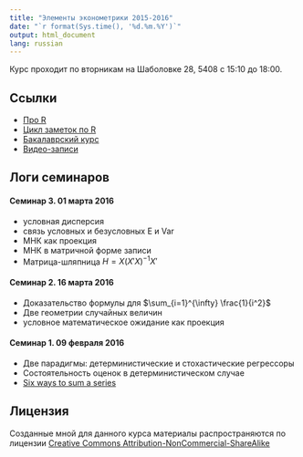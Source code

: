 ```yaml
---
title: "Элементы эконометрики 2015-2016"
date: "`r format(Sys.time(), '%d.%m.%Y')`"
output: html_document
lang: russian
---
```



Курс проходит по вторникам на Шаболовке 28, 5408 с 15:10 до 18:00.

## Ссылки

* [Про R](https://github.com/bdemeshev/em301/wiki/R)
* [Цикл заметок по R](http://bdemeshev.github.io/r_cycle/)
* [Бакалаврский курс](http://bdemeshev.github.io/em301/)
* [Видео-записи](http://www.youtube.com/playlist?list=PL1poMUvVlAqeWdKzoEDPtCfcBoSxKEL59)

## Логи семинаров 

#### Семинар 3. 01 марта 2016
* условная дисперсия
* связь условных и безусловных E и Var
* МНК как проекция
* МНК в матричной форме записи
* Матрица-шляпница $H=X(X'X)^{-1}X'$

#### Семинар 2. 16 марта 2016
* Доказательство формулы для $\sum_{i=1}^{\infty} \frac{1}{i^2}$
* Две геометрии случайных величин
* условное математическое ожидание как проекция

#### Семинар 1. 09 февраля 2016
* Две парадигмы: детерминистические и стохастические регрессоры
* Состоятельность оценок в детерминистическом случае
* [Six ways to sum a series](http://scipp.ucsc.edu/~haber/ph116A/Sixways.pdf)




## Лицензия
Созданные мной для данного курса материалы распространяются по лицензии [Creative Commons Attribution-NonCommercial-ShareAlike](http://creativecommons.org/licenses/by-nc-sa/3.0/deed.ru)
